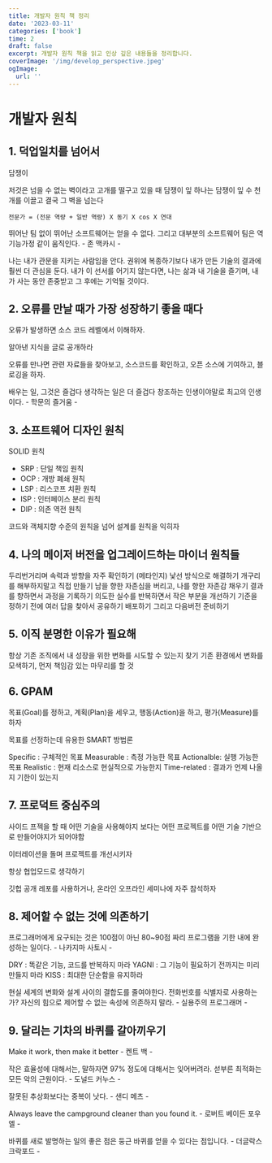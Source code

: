 ```yaml
---
title: 개발자 원칙 책 정리
date: '2023-03-11'
categories: ['book']
time: 2
draft: false
excerpt: 개발자 원칙 책을 읽고 인상 깊은 내용들을 정리합니다.
coverImage: '/img/develop_perspective.jpeg'
ogImage:
  url: ''
---
```


# 개발자 원칙

## 1. 덕업일치를 넘어서

담쟁이

저것은 넘을 수 없는 벽이라고
고개를 떨구고 있을 때
담쟁이 잎 하나는
담쟁이 잎 수 천 개를 이끌고
결국 그 벽을 넘는다

```
전문가 = (전문 역량 + 일반 역량) X 동기 X cos X 연대
```

뛰어난 팀 없이 뛰어난 소프트웨어는 얻을 수 없다. 그리고 대부분의 소프트웨어 팀은 역기능가정 같이 움직인다. - 존 맥카시 -

나는 내가 관문을 지키는 사람임을 안다. 권위에 복종하기보다 내가 만든 기술의 결과에 훨씬 더 관심을 둔다. 내가 이 선서를 어기지 않는다면, 나는 삶과 내 기술을 즐기며, 내가 사는 동안 존중받고 그 후에는 기억될 것이다.

## 2. 오류를 만날 때가 가장 성장하기 좋을 때다

오류가 발생하면 소스 코드 레벨에서 이해하자.

알아낸 지식을 글로 공개하라

오류를 만나면 관련 자료들을 찾아보고, 소스코드를 확인하고, 오픈 소스에 기여하고, 블로깅을 하자.

배우는 일, 그것은 즐겁다
생각하는 일은 더 즐겁다
창조하는 인생이야말로 최고의 인생이다. - 학문의 즐거움 -

## 3. 소프트웨어 디자인 원칙

SOLID 원칙

- SRP : 단일 책임 원칙
- OCP : 개방 폐쇄 원칙
- LSP : 리스코프 치환 원칙
- ISP : 인터페이스 분리 원칙
- DIP : 의존 역전 원칙

코드와 객체지향 수준의 원칙을 넘어 설계를 원칙을 익히자

## 4. 나의 메이저 버전을 업그레이드하는 마이너 원칙들

두리번거리며 속력과 방향을 자주 확인하기 (메타인지)
낯선 방식으로 해결하기
개구리를 해부하지말고 직접 만들기
남을 향한 자존심을 버리고, 나를 향한 자존감 채우기
결과를 향하면서 과정을 기록하기
의도한 실수를 반복하면서 작은 부분을 개선하기
기준을 정하기 전에 여러 답을 찾아서 공유하기
배포하기 그리고 다음버전 준비하기

## 5. 이직 분명한 이유가 필요해

항상 기존 조직에서 내 성장을 위한 변화를 시도할 수 있는지 찾기
기존 환경에서 변화를 모색하기, 먼저 책임감 있는 마무리를 할 것

## 6. GPAM

목표(Goal)를 정하고, 계획(Plan)을 세우고, 행동(Action)을 하고, 평가(Measure)를 하자

목표를 선정하는데 유용한 SMART 방법론

Specific : 구체적인 목표
Measurable : 측정 가능한 목표
Actionalble: 실행 가능한 목표
Realistic : 현재 리소스로 현실적으로 가능한지
Time-related : 결과가 언제 나올지 기한이 있는지

## 7. 프로덕트 중심주의

사이드 프젝을 할 때 어떤 기술을 사용해야지 보다는 어떤 프로젝트를 어떤 기술 기반으로 만들어야지가 되어야함

이터레이션을 돌며 프로젝트를 개선시키자

항상 협업모드로 생각하기

깃헙 공개 레포를 사용하거나, 온라인 오프라인 세미나에 자주 참석하자

## 8. 제어할 수 없는 것에 의존하기

프로그래머에게 요구되는 것은 100점이 아닌 80~90점 짜리 프로그램을 기한 내에 완성하는 일이다. - 나카지마 사토시 -

DRY : 똑같은 기능, 코드를 반복하지 마라
YAGNI : 그 기능이 필요하기 전까지는 미리 만들지 마라
KISS : 최대한 단순함을 유지하라

현실 세계의 변화와 설계 사이의 결합도를 줄여야한다. 전화번호를 식별자로 사용하는가? 자신의 힘으로 제어할 수 없는 속성에 의존하지 말라. - 실용주의 프로그래머 -

## 9. 달리는 기차의 바퀴를 갈아끼우기

Make it work, then make it better - 켄트 백 -

작은 효율성에 대해서는, 말하자면 97% 정도에 대해서는 잊어버려라. 섣부른 최적화는 모든 악의 근원이다. - 도널드 커누스 -

잘못된 추상화보다는 중복이 낫다. - 샌디 메츠 -

Always leave the campground cleaner than you found it. - 로버트 베이든 포우엘 -

바퀴를 새로 발명하는 일의 좋은 점은 둥근 바퀴를 얻을 수 있다는 점입니다. - 더글락스 크락포드 -
